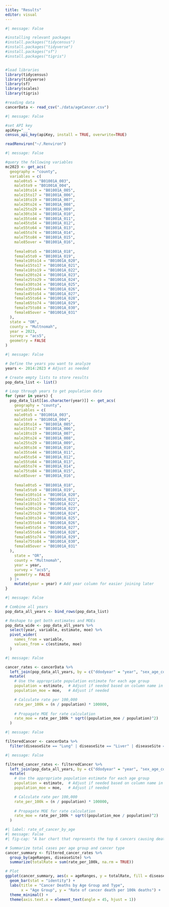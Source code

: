 ```yaml
---
title: "Results"
editor: visual
---
```


```r
#| message: False 

#installing relevant packages
#install.packages("tidycensus")
#install.packages("tidyverse")
#install.packages("sf")
#install.packages("tigris")


#load libraries
library(tidycensus)
library(tidyverse)
library(sf)
library(scales)
library(tigris)

#reading data
cancerData <- read_csv("./data/ageCancer.csv")

```

```r
#| message: False 

#set API key
apiKey="__"
census_api_key(apiKey, install = TRUE, overwrite=TRUE)

readRenviron("~/.Renviron")
```

```r
#| message: False 

#query the following variables
mc2023 <- get_acs(
  geography = "county",
  variables = c(
    male0to5 = "B01001A_003",
    male5to9 = "B01001A_004",
    male10to14 = "B01001A_005",
    male15to17 = "B01001A_006",
    male18to19 = "B01001A_007",
    male20to24 = "B01001A_008",
    male25to29 = "B01001A_009",
    male30to34 = "B01001A_010",
    male35to44 = "B01001A_011",
    male45to54 = "B01001A_012",
    male55to64 = "B01001A_013",
    male65to74 = "B01001A_014",
    male75to84 = "B01001A_015",
    male85over = "B01001A_016",
    
    female0to5 = "B01001A_018",
    female5to9 = "B01001A_019",
    female10to14 = "B01001A_020",
    female15to17 = "B01001A_021",
    female18to19 = "B01001A_022",
    female20to24 = "B01001A_023",
    female25to29 = "B01001A_024",
    female30to34 = "B01001A_025",
    female35to44 = "B01001A_026",
    female45to54 = "B01001A_027",
    female55to64 = "B01001A_028",
    female65to74 = "B01001A_029",
    female75to84 = "B01001A_030",
    female85over = "B01001A_031"
  ),
  state = "OR",
  county = "Multnomah",
  year = 2023,
  survey = "acs5",
  geometry = FALSE
)

```

```r
#| message: False 

# Define the years you want to analyze
years <- 2014:2023 # Adjust as needed

# Create empty lists to store results
pop_data_list <- list()

# Loop through years to get population data
for (year in years) {
  pop_data_list[[as.character(year)]] <- get_acs(
    geography = "county",
    variables = c(
    male0to5 = "B01001A_003",
    male5to9 = "B01001A_004",
    male10to14 = "B01001A_005",
    male15to17 = "B01001A_006",
    male18to19 = "B01001A_007",
    male20to24 = "B01001A_008",
    male25to29 = "B01001A_009",
    male30to34 = "B01001A_010",
    male35to44 = "B01001A_011",
    male45to54 = "B01001A_012",
    male55to64 = "B01001A_013",
    male65to74 = "B01001A_014",
    male75to84 = "B01001A_015",
    male85over = "B01001A_016",
    
    female0to5 = "B01001A_018",
    female5to9 = "B01001A_019",
    female10to14 = "B01001A_020",
    female15to17 = "B01001A_021",
    female18to19 = "B01001A_022",
    female20to24 = "B01001A_023",
    female25to29 = "B01001A_024",
    female30to34 = "B01001A_025",
    female35to44 = "B01001A_026",
    female45to54 = "B01001A_027",
    female55to64 = "B01001A_028",
    female65to74 = "B01001A_029",
    female75to84 = "B01001A_030",
    female85over = "B01001A_031"
  ),
    state = "OR",
    county = "Multnomah",
    year = year,
    survey = "acs5",
    geometry = FALSE
  ) |>
    mutate(year = year) # Add year column for easier joining later
}

```

```r
#| message: False 

# Combine all years
pop_data_all_years <- bind_rows(pop_data_list)

# Reshape to get both estimates and MOEs
pop_data_wide <- pop_data_all_years %>%
  select(year, variable, estimate, moe) %>%
  pivot_wider(
    names_from = variable, 
    values_from = c(estimate, moe)
  )
```

```r
#| message: False 

cancer_rates <- cancerData %>%
  left_join(pop_data_all_years, by = c("ddodyear" = "year", "sex_age_combined" = "variable")) %>%
  mutate(
    # Use the appropriate population estimate for each age group
    population = estimate,  # Adjust if needed based on column name in popData.csv
    population_moe = moe,   # Adjust if needed

    # Calculate rate per 100,000
    rate_per_100k = (n / population) * 100000,
    
    # Propagate MOE for rate calculation
    rate_moe = rate_per_100k * sqrt((population_moe / population)^2)
  )
```

```r
#| message: False 

filteredCancer <- cancerData %>%
  filter(diseaseSite == "Lung" | diseaseSite == "Liver" | diseaseSite == "Pancreas" | diseaseSite == "Prostate" | diseaseSite == "Breast" | diseaseSite == "Colon")
```

```r
#| message: False 

filtered_cancer_rates <- filteredCancer %>%
  left_join(pop_data_all_years, by = c("ddodyear" = "year", "sex_age_combined" = "variable")) %>%
  mutate(
    # Use the appropriate population estimate for each age group
    population = estimate,  # Adjust if needed based on column name in popData.csv
    population_moe = moe,   # Adjust if needed

    # Calculate rate per 100,000
    rate_per_100k = (n / population) * 100000,
    
    # Propagate MOE for rate calculation
    rate_moe = rate_per_100k * sqrt((population_moe / population)^2)
  )
```

```r
#| label: rate_of_cancer_by_age
#| message: False 
#| fig-cap: "A bar chart that represents the top 6 cancers causing death by age group in Multnomah County."

# Summarize total cases per age group and cancer type
cancer_summary <- filtered_cancer_rates %>%
  group_by(ageRanges, diseaseSite) %>%
  summarize(totalRate = sum(rate_per_100k, na.rm = TRUE))

# Plot
ggplot(cancer_summary, aes(x = ageRanges, y = totalRate, fill = diseaseSite)) +
  geom_bar(stat = "identity") +
  labs(title = "Cancer Deaths by Age Group and Type",
       x = "Age Group", y = "Rate of cancer death per 100k deaths") +
  theme_minimal() +
  theme(axis.text.x = element_text(angle = 45, hjust = 1))

```












